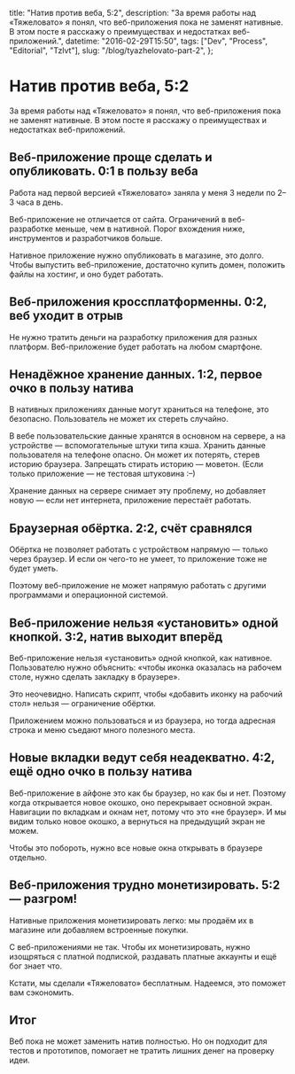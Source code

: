   title: "Натив против веба, 5:2",
  description:
    "За время работы над «Тяжеловато» я понял, что веб-приложения пока не заменят нативные. В этом посте я расскажу о преимуществах и недостатках веб-приложений.",
  datetime: "2016-02-29T15:50",
  tags: ["Dev", "Process", "Editorial", "Tzlvt"],
  slug: "/blog/tyazhelovato-part-2",
};

# Натив против веба, 5:2

За время работы над «Тяжеловато» я понял, что веб-приложения пока не заменят нативные. В этом посте я расскажу о преимуществах и недостатках веб-приложений.

## Веб-приложение проще сделать и опубликовать. 0:1 в пользу веба

Работа над первой версией «Тяжеловато» заняла у меня 3 недели по 2–3 часа в день.

Веб-приложение не отличается от сайта. Ограничений в веб-разработке меньше, чем в нативной. Порог вхождения ниже, инструментов и разработчиков больше.

Нативное приложение нужно опубликовать в магазине, это долго. Чтобы выпустить веб-приложение, достаточно купить домен, положить файлы на хостинг, и оно будет работать.

## Веб-приложения кроссплатформенны. 0:2, веб уходит в отрыв

Не нужно тратить деньги на разработку приложения для разных платформ. Веб-приложение будет работать на любом смартфоне.

## Ненадёжное хранение данных. 1:2, первое очко в пользу натива

В нативных приложениях данные могут храниться на телефоне, это безопасно. Пользователь не может их стереть случайно.

В вебе пользовательские данные хранятся в основном на сервере, а на устройстве — вспомогательные штуки типа кэша. Хранить данные пользователя на телефоне опасно. Он может их потерять, стерев историю браузера. Запрещать стирать историю — моветон. (Если только приложение — не тестовая штуковина <nobr>:–)</nobr>

Хранение данных на сервере снимает эту проблему, но добавляет новую — если нет интернета, приложение перестаёт работать.

## Браузерная обёртка. 2:2, счёт сравнялся

Обёртка не позволяет работать с устройством напрямую — только через браузер. И если он чего-то не умеет, то приложение тоже не будет уметь.

Поэтому веб-приложение не может напрямую работать с другими программами и операционной системой.

## Веб-приложение нельзя «установить» одной кнопкой. 3:2, натив выходит вперёд

Веб-приложение нельзя «установить» одной кнопкой, как нативное. Пользователю нужно объяснить: «чтобы иконка оказалась на рабочем столе, нужно сделать закладку в браузере».

Это неочевидно. Написать скрипт, чтобы «добавить иконку на рабочий стол» нельзя — ограничение обёртки.

Приложением можно пользоваться и из браузера, но тогда адресная строка и меню съедают много полезного места.

## Новые вкладки ведут себя неадекватно. 4:2, ещё одно очко в пользу натива

Веб-приложение в айфоне это как бы браузер, но как бы и нет. Поэтому когда открывается новое окошко, оно перекрывает основной экран. Навигации по вкладкам и окнам нет, потому что это «не браузер». И мы видим только новое окошко, а вернуться на предыдущий экран не можем.

Чтобы это побороть, нужно все новые окна открывать в браузере отдельно.

## Веб-приложения трудно монетизировать. 5:2 — разгром!

Нативные приложения монетизировать легко: мы продаём их в магазине или добавляем встроенные покупки.

С веб-приложениями не так. Чтобы их монетизировать, нужно изощряться с платной подпиской, раздавать платные аккаунты и ещё бог знает что.

Кстати, мы сделали «Тяжеловато» бесплатным. Надеемся, это поможет вам сэкономить.

## Итог

Веб пока не может заменить натив полностью. Но он подходит для тестов и прототипов, помогает не тратить лишних денег на проверку идеи.
